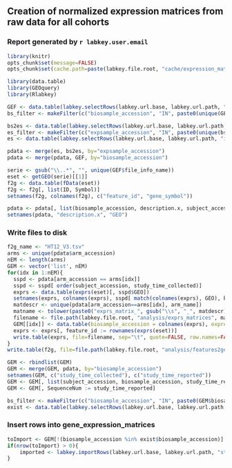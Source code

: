 ## Creation of normalized expression matrices from raw data for all cohorts

### Report generated by `r labkey.user.email`

```r
library(knitr)
opts_chunk$set(message=FALSE)
opts_chunk$set(cache.path=paste(labkey.file.root, "cache/expression_matrix_creation/", sep="/"), cache=FALSE)
```

```r
library(data.table)
library(GEOquery)
library(Rlabkey)
```

```r
GEF <- data.table(labkey.selectRows(labkey.url.base, labkey.url.path, "study", "gene_expression_files", colNameOpt="rname"))
bs_filter <- makeFilter(c("biosample_accession", "IN", paste0(unique(GEF$biosample_accession), collapse=";")))

bs2es <- data.table(labkey.selectRows(labkey.url.base, labkey.url.path, "immport", "biosample_2_expsample", colFilter=bs_filter, colNameOpt="rname"))
es_filter <- makeFilter(c("expsample_accession", "IN", paste0(unique(bs2es$expsample_accession), collapse=";")))
es <- data.table(labkey.selectRows(labkey.url.base, labkey.url.path, "immport", "expsample", colFilter=es_filter, colNameOpt="rname"))

pdata <- merge(es, bs2es, by="expsample_accession")
pdata <- merge(pdata, GEF, by="biosample_accession")

serie <- gsub("\\..*", "", unique(GEF$file_info_name))
eset <- getGEO(serie)[[1]]
f2g <- data.table(fData(eset))
f2g <- f2g[, list(ID, Symbol)]
setnames(f2g, colnames(f2g), c("feature_id", "gene_symbol"))

pdata <- pdata[, list(biosample_accession, description.x, subject_accession, study_time_collected, arm_accession, arm_name)]
setnames(pdata, "description.x", "GEO")
```

### Write files to disk
```r
f2g_name <- "HT12_V3.tsv"
arms <- unique(pdata$arm_accession)
nEM <- length(arms)
GEM <- vector('list', nEM)
for(idx in 1:nEM){
  sspd <- pdata[arm_accession == arms[idx]]
  sspd <- sspd[ order(subject_accession, study_time_collected)]
  exprs <- data.table(exprs(eset)[, sspd$GEO])
  setnames(exprs, colnames(exprs), sspd[ match(colnames(exprs), GEO), biosample_accession])
  matdescr <- unique(pdata[arm_accession==arms[idx], arm_name])
  matname <- tolower(paste0("exprs_matrix_", gsub("\\s", "_", matdescr), ".tsv"))
  filename <- file.path(labkey.file.root, "analysis/exprs_matrices", matname)
  GEM[[idx]] <- data.table(biosample_accession = colnames(exprs), expression_matrix_accession = paste0("EM00", 10+idx), matrix_description = matdescr, file_info_name = matname, reagent_manufacturer = "Illumina", feature_mapping_file = f2g_name)
  exprs <- exprs[, feature_id := rownames(exprs(eset))]
  write.table(exprs, file=filename, sep="\t", quote=FALSE, row.names=FALSE)
}
write.table(f2g, file=file.path(labkey.file.root, "analysis/features2genes", f2g_name), row.names=FALSE)
```

```r
GEM <- rbindlist(GEM)
GEM <- merge(GEM, pdata, by="biosample_accession")
setnames(GEM, c("study_time_collected"), c("study_time_reported"))
GEM <- GEM[, list(subject_accession, biosample_accession, study_time_reported, expression_matrix_accession, matrix_description, file_info_name, feature_mapping_file, reagent_manufacturer, arm_name)]
GEM <- GEM[, SequenceNum := study_time_reported]
```

```r
bs_filter <- makeFilter(c("biosample_accession", "IN", paste0(GEM$biosample_accession, collapse=";")))
exist <- data.table(labkey.selectRows(labkey.url.base, labkey.url.path, "study", "gene_expression_matrices", colFilter = bs_filter, colNameOpt = "rname"))
```

### Insert rows into gene_expression_matrices 
```r
toImport <- GEM[!(biosample_accession %in% exist$biosample_accession)]
if(nrow(toImport) > 0){
	imported <- labkey.importRows(labkey.url.base, labkey.url.path, "study", "gene_expression_matrices", toImport = toImport)
}
```
